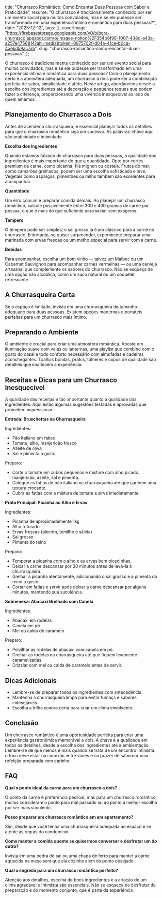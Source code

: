   title: "Churrasco Romântico: Como Encantar Duas Pessoas com Sabor e Praticidade",
  resume: "O churrasco é tradicionalmente conhecido por ser um evento social para muitos convidados, mas e se ele pudesse ser transformado em uma experiência íntima e romântica para duas pessoas?",
  date: "2023-12-12",
  tags: [],
  coverImage: "https://firebasestorage.googleapis.com/v0/b/bora-churrasco.appspot.com/o/images-notion%2F354b6f99-1007-438d-a43a-a257e4756814?alt=media&token=0875702f-d04a-41ce-b0ca-4aebd59ac7ab",
  slug: "churrasco-romantico-como-encantar-duas-pessoas",
};

O churrasco é tradicionalmente conhecido por ser um evento social para muitos convidados, mas e se ele pudesse ser transformado em uma experiência íntima e romântica para duas pessoas? Com o planejamento certo e a atmosfera adequada, um churrasco a dois pode ser a combinação perfeita de sabor, simplicidade e afeto. Neste artigo, abordaremos desde a escolha dos ingredientes até a decoração e pequenos toques que podem fazer a diferença, proporcionando uma vivência inesquecível ao lado de quem amamos.

## Planejamento do Churrasco a Dois

Antes de acender a churrasqueira, é essencial planejar todos os detalhes para que o churrasco romântico seja um sucesso. As palavras-chave aqui são praticidade e intimidade.

**Escolha dos Ingredientes**

Quando estamos falando de churrasco para duas pessoas, a qualidade dos ingredientes é mais importante do que a quantidade. Opte por cortes premium de carne, como picanha, filé mignon ou costela. Frutos do mar, como camarões grelhados, podem ser uma escolha sofisticada e leve. Vegetais como aspargos, pimentões ou milho também são excelentes para acompanhar.

**Quantidade**

Um erro comum é preparar comida demais. Ao planejar um churrasco romântico, calcule possivelmente entre 300 e 400 gramas de carne por pessoa, o que é mais do que suficiente para saciar sem exageros.

**Tempero**

O tempero pode ser simples; o sal grosso já é um clássico para a carne no churrasco. Entretanto, se quiser surpreender, experimente preparar uma marinada com ervas frescas ou um molho especial para servir com a carne.

**Bebidas**

Para acompanhar, escolha um bom vinho — talvez um Malbec ou um Cabernet Sauvignon para acompanhar carnes vermelhas — ou uma cerveja artesanal que complemente os sabores do churrasco. Não se esqueça de uma opção não alcoólica, como um suco natural ou um coquetel refrescante.

## A Churrasqueira Certa

Se o espaço é limitado, invista em uma churrasqueira de tamanho adequado para duas pessoas. Existem opções modernas e portáteis perfeitas para um churrasco mais íntimo.

## Preparando o Ambiente

O ambiente é crucial para criar uma atmosfera romântica. Aposte em iluminação suave com velas ou lanternas, uma playlist que combine com o gosto do casal e todo conforto necessário com almofadas e cadeiras aconchegantes. Toalhas bonitas, pratos, talheres e copos de qualidade são detalhes que enaltecem a experiência.

## Receitas e Dicas para um Churrasco Inesquecível

A qualidade das receitas é tão importante quanto a qualidade dos ingredientes. Aqui estão algumas sugestões testadas e aprovadas que prometem impressionar:

**Entrada: Bruschettas na Churrasqueira**

Ingredientes:

* Pão italiano em fatias
* Tomate, alho, manjericão fresco
* Azeite de oliva
* Sal e pimenta a gosto

Preparo:

* Corte o tomate em cubos pequenos e misture com alho picado, manjericão, azeite, sal e pimenta.
* Coloque as fatias de pão italiano na churrasqueira até que ganhem uma textura crocante.
* Cubra as fatias com a mistura de tomate e sirva imediatamente.

**Prato Principal: Picanha ao Alho e Ervas**

Ingredientes:

* Picanha de aproximadamente 1kg
* Alho triturado
* Ervas frescas (alecrim, tomilho e sálvia)
* Sal grosso
* Pimenta do reino

Preparo:

* Temperar a picanha com o alho e as ervas bem picadinhas.
* Deixar a carne descansar por 30 minutos antes de levá-la à churrasqueira.
* Grelhar a picanha atentamente, adicionando o sal grosso e a pimenta do reino a gosto.
* Cortar em fatias e servir após deixar a carne descansar por alguns minutos, mantendo sua suculência.

**Sobremesa: Abacaxi Grelhado com Canela**

Ingredientes:

* Abacaxi em rodelas
* Canela em pó
* Mel ou calda de caramelo

Preparo:

* Polvilhar as rodelas de abacaxi com canela em pó.
* Grelhar as rodelas na churrasqueira até que fiquem levemente caramelizadas.
* Drizzlar com mel ou calda de caramelo antes de servir.

## Dicas Adicionais

* Lembre-se de preparar todos os ingredientes com antecedência.
* Mantenha a churrasqueira limpa para evitar fumaça e sabores indesejáveis.
* Escolha a trilha sonora certa para criar um clima envolvente.

## Conclusão

Um churrasco romântico é uma oportunidade perfeita para criar uma experiência gastronômica memorável a dois. A chave é a qualidade em todos os detalhes, desde a escolha dos ingredientes até a ambientação. Lembre-se de que menos é mais quando se trata de um encontro intimista: o foco deve estar na conexão entre vocês e no prazer de saborear uma refeição preparada com carinho.

## FAQ

**Qual o ponto ideal da carne para um churrasco a dois?**

O ponto da carne é preferência pessoal, mas para um churrasco romântico, muitos consideram o ponto para mal passado ou ao ponto a melhor escolha por ser mais suculento.

**Posso preparar um churrasco romântico em um apartamento?**

Sim, desde que você tenha uma churrasqueira adequada ao espaço e se atente às regras do condomínio.

**Como manter a comida quente se quisermos conversar e desfrutar um do outro?**

Invista em uma pedra de sal ou uma chapa de ferro para manter a carne aquecida na mesa sem que ela cozinhe além do ponto desejado.

**Qual o segredo para um churrasco romântico perfeito?**

Atenção aos detalhes, escolha de bons ingredientes e a criação de um clima agradável e intimista são essenciais. Não se esqueça de desfrutar da preparação e do momento conjunto, que é parte da experiência.
